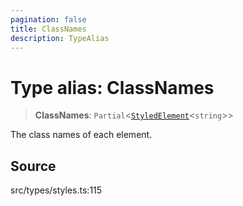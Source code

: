 ```yaml
---
pagination: false
title: ClassNames
description: TypeAlias
---
```


# Type alias: ClassNames

> **ClassNames**: `Partial`\<[`StyledElement`](/api/latest/type-aliases/StyledElement.mdx)\<`string`\>\>

The class names of each element.

## Source

src/types/styles.ts:115
